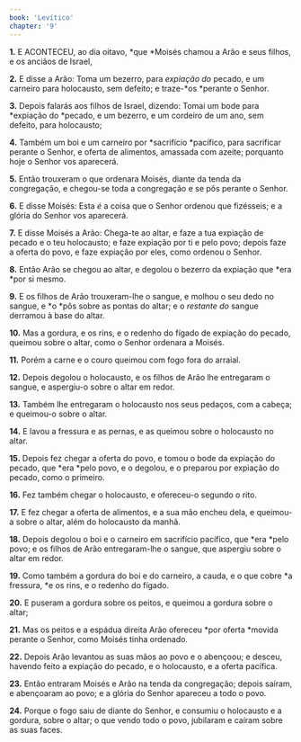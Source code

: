 ```yaml
---
book: 'Levítico'
chapter: '9'
---
```


**1.** E ACONTECEU, ao dia oitavo, *que *Moisés chamou a Arão e seus filhos, e os anciãos de Israel,

**2.** E disse a Arão: Toma um bezerro, para *expiação do* pecado, e um carneiro para holocausto, sem defeito; e traze-*os *perante o Senhor.

**3.** Depois falarás aos filhos de Israel, dizendo: Tomai um bode para *expiação do *pecado, e um bezerro, e um cordeiro de um ano, sem defeito, para holocausto;

**4.** Também um boi e um carneiro por *sacrifício *pacífico, para sacrificar perante o Senhor, e oferta de alimentos, amassada com azeite; porquanto hoje o Senhor vos aparecerá.

**5.** Então trouxeram o que ordenara Moisés, diante da tenda da congregação, e chegou-se toda a congregação e se pôs perante o Senhor.

**6.** E disse Moisés: Esta *é* a coisa que o Senhor ordenou que fizésseis; e a glória do Senhor vos aparecerá.

**7.** E disse Moisés a Arão: Chega-te ao altar, e faze a tua expiação de pecado e o teu holocausto; e faze expiação por ti e pelo povo; depois faze a oferta do povo, e faze expiação por eles, como ordenou o Senhor.

**8.** Então Arão se chegou ao altar, e degolou o bezerro da expiação que *era *por si mesmo.

**9.** E os filhos de Arão trouxeram-lhe o sangue, e molhou o seu dedo no sangue, e *o *pôs sobre as pontas do altar; e o *restante do* sangue derramou à base do altar.

**10.** Mas a gordura, e os rins, e o redenho do fígado de expiação do pecado, queimou sobre o altar, como o Senhor ordenara a Moisés.

**11.** Porém a carne e o couro queimou com fogo fora do arraial.

**12.** Depois degolou o holocausto, e os filhos de Arão lhe entregaram o sangue, e aspergiu-o sobre o altar em redor.

**13.** Também lhe entregaram o holocausto nos seus pedaços, com a cabeça; e queimou-o sobre o altar.

**14.** E lavou a fressura e as pernas, e as queimou sobre o holocausto no altar.

**15.** Depois fez chegar a oferta do povo, e tomou o bode da expiação do pecado, que *era *pelo povo, e o degolou, e o preparou por expiação do pecado, como o primeiro.

**16.** Fez também chegar o holocausto, e ofereceu-o segundo o rito.

**17.** E fez chegar a oferta de alimentos, e a sua mão encheu dela, e queimou-a sobre o altar, além do holocausto da manhã.

**18.** Depois degolou o boi e o carneiro em sacrifício pacífico, que *era *pelo povo; e os filhos de Arão entregaram-lhe o sangue, que aspergiu sobre o altar em redor.

**19.** Como também a gordura do boi e do carneiro, a cauda, e o que cobre *a fressura, *e os rins, e o redenho do fígado.

**20.** E puseram a gordura sobre os peitos, e queimou a gordura sobre o altar;

**21.** Mas os peitos e a espádua direita Arão ofereceu *por oferta *movida perante o Senhor, como Moisés tinha ordenado.

**22.** Depois Arão levantou as suas mãos ao povo e o abençoou; e desceu, havendo feito a expiação do pecado, e o holocausto, e a oferta pacífica.

**23.** Então entraram Moisés e Arão na tenda da congregação; depois saíram, e abençoaram ao povo; e a glória do Senhor apareceu a todo o povo.

**24.** Porque o fogo saiu de diante do Senhor, e consumiu o holocausto e a gordura, sobre o altar; o que vendo todo o povo, jubilaram e caíram sobre as suas faces.